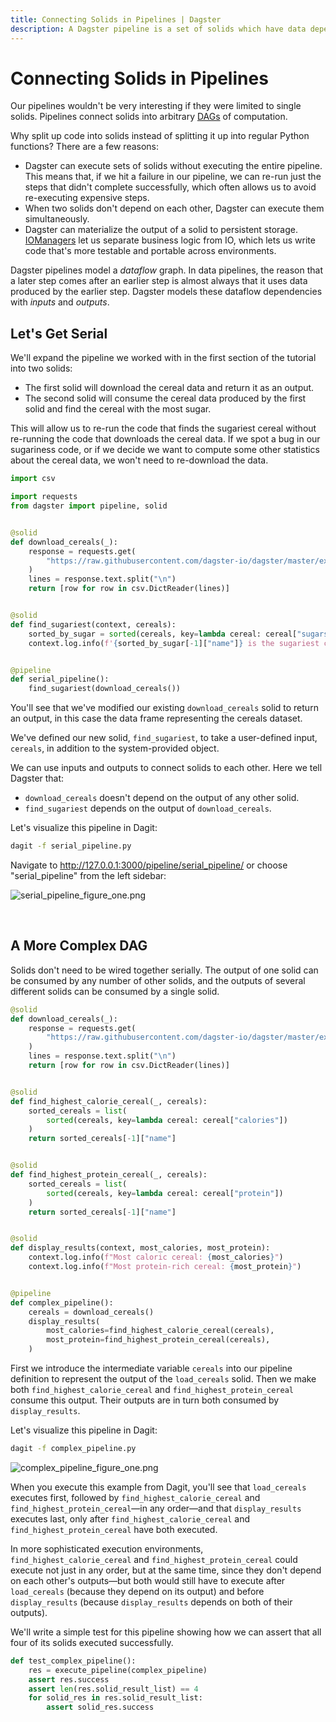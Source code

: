 ```yaml
---
title: Connecting Solids in Pipelines | Dagster
description: A Dagster pipeline is a set of solids which have data dependencies on each other to create a directed acyclic graph.
---
```


# Connecting Solids in Pipelines

<CodeReferenceLink filePath="examples/docs_snippets/docs_snippets/intro_tutorial/basics/connecting_solids/" />

Our pipelines wouldn't be very interesting if they were limited to single solids. Pipelines connect solids into arbitrary [DAGs](https://en.wikipedia.org/wiki/Directed_acyclic_graph) of computation.

Why split up code into solids instead of splitting it up into regular Python functions? There are a few reasons:

- Dagster can execute sets of solids without executing the entire pipeline. This means that, if we hit a failure in our pipeline, we can re-run just the steps that didn't complete successfully, which often allows us to avoid re-executing expensive steps.
- When two solids don't depend on each other, Dagster can execute them simultaneously.
- Dagster can materialize the output of a solid to persistent storage. [IOManagers](/concepts/io-management/io-managers) let us separate business logic from IO, which lets us write code that's more testable and portable across environments.

Dagster pipelines model a _dataflow_ graph. In data pipelines, the reason that a later step comes after an earlier step is almost always that it uses data produced by the earlier step. Dagster models these dataflow dependencies with _inputs_ and _outputs_.

## Let's Get Serial

We'll expand the pipeline we worked with in the first section of the tutorial into two solids:

- The first solid will download the cereal data and return it as an output.
- The second solid will consume the cereal data produced by the first solid and find the cereal with the most sugar.

This will allow us to re-run the code that finds the sugariest cereal without re-running the code that downloads the cereal data. If we spot a bug in our sugariness code, or if we decide we want to compute some other statistics about the cereal data, we won't need to re-download the data.

```python file=/intro_tutorial/basics/connecting_solids/serial_pipeline.py
import csv

import requests
from dagster import pipeline, solid


@solid
def download_cereals(_):
    response = requests.get(
        "https://raw.githubusercontent.com/dagster-io/dagster/master/examples/docs_snippets/docs_snippets/intro_tutorial/cereal.csv"
    )
    lines = response.text.split("\n")
    return [row for row in csv.DictReader(lines)]


@solid
def find_sugariest(context, cereals):
    sorted_by_sugar = sorted(cereals, key=lambda cereal: cereal["sugars"])
    context.log.info(f'{sorted_by_sugar[-1]["name"]} is the sugariest cereal')


@pipeline
def serial_pipeline():
    find_sugariest(download_cereals())
```

You'll see that we've modified our existing `download_cereals` solid to return an output, in this case the data frame representing the cereals dataset.

We've defined our new solid, `find_sugariest`, to take a user-defined input, `cereals`, in addition to the system-provided <PyObject module="dagster" object="SolidExecutionContext"
displayText="context" /> object.

We can use inputs and outputs to connect solids to each other. Here we tell Dagster that:

- `download_cereals` doesn't depend on the output of any other solid.
- `find_sugariest` depends on the output of `download_cereals`.

Let's visualize this pipeline in Dagit:

```bash
dagit -f serial_pipeline.py
```

Navigate to <http://127.0.0.1:3000/pipeline/serial_pipeline/> or choose "serial_pipeline" from the left sidebar:

<Image
alt="serial_pipeline_figure_one.png"
src="/images/tutorial/serial_pipeline_figure_one.png"
width={1680}
height={946}
/>

<br />

## A More Complex DAG

Solids don't need to be wired together serially. The output of one solid can be consumed by any number of other solids, and the outputs of several different solids can be consumed by a single solid.

```python file=/intro_tutorial/basics/connecting_solids/complex_pipeline.py startafter=start_complex_pipeline_marker_0 endbefore=end_complex_pipeline_marker_0
@solid
def download_cereals(_):
    response = requests.get(
        "https://raw.githubusercontent.com/dagster-io/dagster/master/examples/docs_snippets/docs_snippets/intro_tutorial/cereal.csv"
    )
    lines = response.text.split("\n")
    return [row for row in csv.DictReader(lines)]


@solid
def find_highest_calorie_cereal(_, cereals):
    sorted_cereals = list(
        sorted(cereals, key=lambda cereal: cereal["calories"])
    )
    return sorted_cereals[-1]["name"]


@solid
def find_highest_protein_cereal(_, cereals):
    sorted_cereals = list(
        sorted(cereals, key=lambda cereal: cereal["protein"])
    )
    return sorted_cereals[-1]["name"]


@solid
def display_results(context, most_calories, most_protein):
    context.log.info(f"Most caloric cereal: {most_calories}")
    context.log.info(f"Most protein-rich cereal: {most_protein}")


@pipeline
def complex_pipeline():
    cereals = download_cereals()
    display_results(
        most_calories=find_highest_calorie_cereal(cereals),
        most_protein=find_highest_protein_cereal(cereals),
    )
```

First we introduce the intermediate variable `cereals` into our pipeline definition to represent the output of the `load_cereals` solid. Then we make both `find_highest_calorie_cereal` and `find_highest_protein_cereal` consume this output. Their outputs are in turn both consumed by `display_results`.

Let's visualize this pipeline in Dagit:

```bash
dagit -f complex_pipeline.py
```

<Image
alt="complex_pipeline_figure_one.png"
src="/images/tutorial/complex_pipeline_figure_one.png"
width={1680}
height={946}
/>

When you execute this example from Dagit, you'll see that `load_cereals` executes first, followed by `find_highest_calorie_cereal` and `find_highest_protein_cereal`—in any order—and that `display_results` executes last, only after `find_highest_calorie_cereal` and `find_highest_protein_cereal` have both executed.

In more sophisticated execution environments, `find_highest_calorie_cereal` and `find_highest_protein_cereal` could execute not just in any order, but at the same time, since they don't depend on each other's outputs—but both would still have to execute after `load_cereals` (because they depend on its output) and before `display_results` (because `display_results` depends on both of their outputs).

We'll write a simple test for this pipeline showing how we can assert that all four of its solids executed successfully.

```python file=/intro_tutorial/basics/connecting_solids/complex_pipeline.py startafter=start_complex_pipeline_marker_1 endbefore=end_complex_pipeline_marker_1
def test_complex_pipeline():
    res = execute_pipeline(complex_pipeline)
    assert res.success
    assert len(res.solid_result_list) == 4
    for solid_res in res.solid_result_list:
        assert solid_res.success
```

<br />
